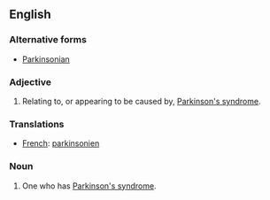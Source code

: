 ==English==

===Alternative forms===
* [[Parkinsonian]]

===Adjective===
{{en-adj|more}}

# {{neurology|disease}} Relating to, or appearing to be caused by, [[Parkinson's syndrome]].

===Translations===
* [[French]]: [[parkinsonien]]

===Noun===
{{en-noun}}

# {{neurology|disease}} One who has [[Parkinson's syndrome]].